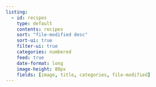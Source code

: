 ```yaml
---
listing:
  - id: recipes
    type: default
    contents: recipes
    sort: "file-modified desc"
    sort-ui: true
    filter-ui: true
    categories: numbered
    feed: true
    date-format: long
    image-height: 80px
    fields: [image, title, categories, file-modified]
---
```

